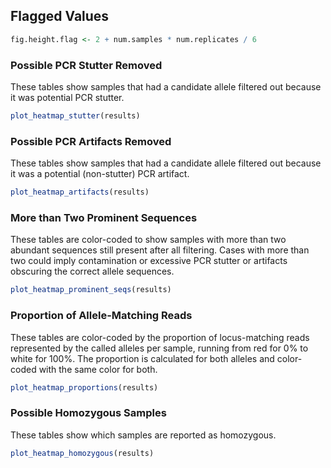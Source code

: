 ## Flagged Values

```r
fig.height.flag <- 2 + num.samples * num.replicates / 6
```

### Possible PCR Stutter Removed

These tables show samples that had a candidate allele filtered out because it
was potential PCR stutter.

```r
plot_heatmap_stutter(results)
```

### Possible PCR Artifacts Removed

These tables show samples that had a candidate allele filtered out because it
was a potential (non-stutter) PCR artifact.

```r
plot_heatmap_artifacts(results)
```

### More than Two Prominent Sequences

These tables are color-coded to show samples with more than two abundant 
sequences still present after all filtering. Cases with more than two could 
imply contamination or excessive PCR stutter or artifacts obscuring the correct
allele sequences.

```r
plot_heatmap_prominent_seqs(results)
```

### Proportion of Allele-Matching Reads

These tables are color-coded by the proportion of locus-matching reads 
represented by the called alleles per sample, running from red for 0% to white 
for 100%.  The proportion is calculated for both alleles and color-coded with
the same color for both.

```r
plot_heatmap_proportions(results)
```

### Possible Homozygous Samples

These tables show which samples are reported as homozygous.

```r
plot_heatmap_homozygous(results)
```
